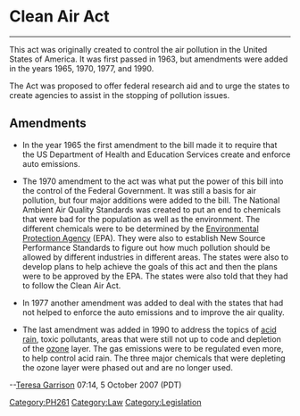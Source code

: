=Clean Air Act=

----

This act was originally created to control the air pollution in the United States of America. It was first passed in 1963, but amendments were added in the years 1965, 1970, 1977, and 1990.  

The Act was proposed to offer federal research aid and to urge the states to create agencies to assist in the stopping of pollution issues. 

==Amendments==
* In the year 1965 the first amendment to the bill made it to require that the US Department of Health and Education Services create and enforce auto emissions.  

* The 1970 amendment to the act was what put the power of this bill into the control of the Federal Government.  It was still a basis for air pollution, but four major additions were added to the bill.  The National Ambient Air Quality Standards was created to put an end to chemicals that were bad for the population as well as the environment.  The different chemicals were to be determined by the  [[Environmental Protection Agency]] (EPA).  They were also to establish New Source Performance Standards to figure out how much pollution should be allowed by different industries in different areas.  The states were also to develop plans to help achieve the goals of this act and then the plans were to be approved by the EPA.  The states were also told that they had to follow the Clean Air Act.

* In 1977 another amendment was added to deal with the states that had not helped to enforce the auto emissions and to improve the air quality.    

* The last amendment was added in 1990 to address the topics of [[acid rain]], toxic pollutants, areas that were still not up to code and depletion of the [[ozone]] layer.  The gas emissions were to be regulated even more, to help control acid rain.  The three major chemicals that were depleting the ozone layer were phased out and are no longer used.

--[[User:Teresa Garrison|Teresa Garrison]] 07:14, 5 October 2007 (PDT)
[[Category:PH261]]
[[Category:Law]]
[[Category:Legislation]]